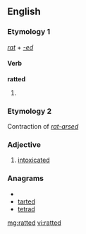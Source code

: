 ==English==

===Etymology 1===
''[[rat#Verb|rat]]'' + ''[[-ed]]''

====Verb====
'''ratted'''

# {{past of|rat}}

===Etymology 2===
Contraction of ''[[rat-arsed]]''

===Adjective===
{{en-adj}}

# {{context|British|slang}} [[intoxicated]]

===Anagrams===
* {{alphagram|adertt}}
* [[tarted#English|tarted]]
* [[tetrad#English|tetrad]]

[[mg:ratted]]
[[vi:ratted]]